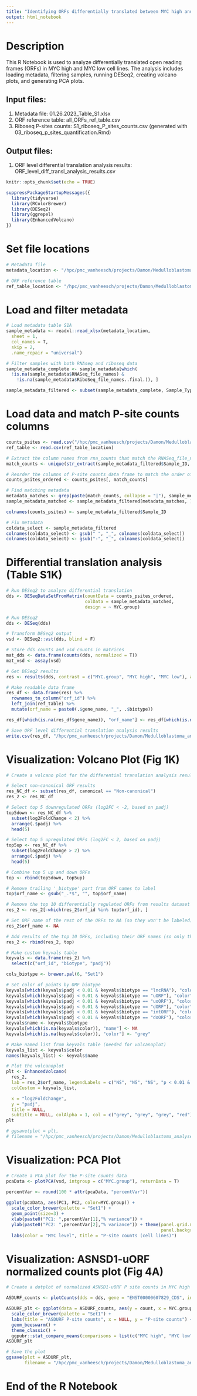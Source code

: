 ```yaml
---
title: "Identifying ORFs differentially translated between MYC high and MYC low samples (cell lines only)"
output: html_notebook
---
```


# Description
This R Notebook is used to analyze differentially translated open reading frames (ORFs) in MYC high and MYC low cell lines. The analysis includes loading metadata, filtering samples, running DESeq2, creating volcano plots, and generating PCA plots.

## Input files:
1. Metadata file: 01.26.2023_Table_S1.xlsx
2. ORF reference table: all_ORFs_ref_table.csv
3. Riboseq P-sites counts: S1_riboseq_P_sites_counts.csv (generated with 03_riboseq_p_sites_quantification.Rmd)

## Output files:
1. ORF level differential translation analysis results: ORF_level_diff_transl_analysis_results.csv

```r
knitr::opts_chunk$set(echo = TRUE)

suppressPackageStartupMessages({
  library(tidyverse)
  library(RColorBrewer)
  library(DESeq2)
  library(ggrepel)
  library(EnhancedVolcano)
})
```

# Set file locations

```r
# Metadata file
metadata_location <- "/hpc/pmc_vanheesch/projects/Damon/Medulloblastoma_analyses_final/01.26.2023_Table_S1.xlsx"

# ORF reference table
ref_table_location <- "/hpc/pmc_vanheesch/projects/Damon/Medulloblastoma_analyses_final/annotation_files/all_ORFs_ref_table.csv"
```

# Load and filter metadata

```r
# Load metadata table S1A
sample_metadata <- readxl::read_xlsx(metadata_location, 
  sheet = 1, 
  col_names = T, 
  skip = 2, 
  .name_repair = "universal")

# Filter samples with both RNAseq and riboseq data
sample_metadata_complete <- sample_metadata[which(
  !is.na(sample_metadata$RNASeq_file_names) &
    !is.na(sample_metadata$RiboSeq_file_names..final.)), ]

sample_metadata_filtered <- subset(sample_metadata_complete, Sample_Type == "Cell line")
```

# Load data and match P-site counts columns

```r
counts_psites <- read.csv("/hpc/pmc_vanheesch/projects/Damon/Medulloblastoma_analyses_final/riboseq/results/tables/S1_riboseq_P_sites_counts.csv", row.names = 1, check.names = F)
ref_table <- read.csv(ref_table_location)
```

```r
# Extract the column names from rna_counts that match the RNASeq_file_names in sample_metadata_celllines
match_counts <- unique(str_extract(sample_metadata_filtered$Sample_ID, str_c(colnames(counts_psites), collapse = "|")))

# Reorder the columns of P-site counts data frame to match the order of metadata
counts_psites_ordered <- counts_psites[, match_counts]

# Find matching metadata
metadata_matches <- grep(paste(match_counts, collapse = "|"), sample_metadata_filtered$Sample_ID)
sample_metadata_matched <- sample_metadata_filtered[metadata_matches, ]

colnames(counts_psites) <- sample_metadata_filtered$Sample_ID

# Fix metadata
coldata_select <- sample_metadata_filtered
colnames(coldata_select) <- gsub(" ", "_", colnames(coldata_select))
colnames(coldata_select) <- gsub("-", "_", colnames(coldata_select))
```


# Differential translation analysis (Table S1K)

```r
# Run DESeq2 to analyze differential translation
dds <- DESeqDataSetFromMatrix(countData = counts_psites_ordered,
                              colData = sample_metadata_matched,
                              design = ~ MYC.group)

# Run DESeq2
dds <- DESeq(dds)

# Transform DESeq2 output
vsd <- DESeq2::vst(dds, blind = F)

# Store dds counts and vsd counts in matrices
mat_dds <- data.frame(counts(dds, normalized = T))
mat_vsd <- assay(vsd)

# Get DESeq2 results
res <- results(dds, contrast = c("MYC.group", "MYC high", "MYC low"), alpha = 0.01)

# Make readable data frame
res_df <- data.frame(res) %>%
  rownames_to_column("orf_id") %>%
  left_join(ref_table) %>%
  mutate(orf_name = paste0(.$gene_name, "_", .$biotype))

res_df[which(is.na(res_df$gene_name)), "orf_name"] <- res_df[which(is.na(res_df$gene_name)), "orf_id"]

# Save ORF level differential translation analysis results
write.csv(res_df, "/hpc/pmc_vanheesch/projects/Damon/Medulloblastoma_analyses/02_results/notebooks/orf_quantification/ORF_level_diff_transl_analysis_results.csv")
```

# Visualization: Volcano Plot (Fig 1K)

```r
# Create a volcano plot for the differential translation analysis results of non-canonical ORFs

# Select non-canonical ORF results
res_NC_df <- subset(res_df, canonical == "Non-canonical")
res_2 <- res_NC_df

# Select top 5 downregulated ORFs (log2FC < -2, based on padj)
top5down <- res_NC_df %>%
  subset(log2FoldChange < 2) %>%
  arrange(.$padj) %>%
  head(5)

# Select top 5 upregulated ORFs (log2FC < 2, based on padj)
top5up <- res_NC_df %>%
  subset(log2FoldChange > 2) %>%
  arrange(.$padj) %>%
  head(5) 

# Combine top 5 up and down ORFs
top <- rbind(top5down, top5up)

# Remove trailing '_biotype' part from ORF names to label
top$orf_name <- gsub("_.*$", "", top$orf_name)

# Remove the top 10 differentially regulated ORFs from results dataset
res_2 <- res_2[-which(res_2$orf_id %in% top$orf_id), ]

# Set ORF name of the rest of the ORFs to NA (so they won't be labeled)
res_2$orf_name <- NA

# Add results of the top 10 ORFs, including their ORF names (so only these will be labeled)
res_2 <- rbind(res_2, top)

# Make custom keyvals table
keyvals <- data.frame(res_2) %>%
  select(c("orf_id", "biotype", "padj"))

cols_biotype <- brewer.pal(6, "Set1")

# Set color of points by ORF biotype
keyvals[which(keyvals$padj < 0.01 & keyvals$biotype == "lncRNA"), "color"] <- cols_biotype[1]
keyvals[which(keyvals$padj < 0.01 & keyvals$biotype == "uORF"), "color"] <- cols_biotype[2]
keyvals[which(keyvals$padj < 0.01 & keyvals$biotype == "uoORF"), "color"] <- cols_biotype[3]
keyvals[which(keyvals$padj < 0.01 & keyvals$biotype == "dORF"), "color"] <- cols_biotype[4]
keyvals[which(keyvals$padj < 0.01 & keyvals$biotype == "intORF"), "color"] <- cols_biotype[5]
keyvals[which(keyvals$padj < 0.01 & keyvals$biotype == "doORF"), "color"] <- cols_biotype[6]
keyvals$name <- keyvals$biotype
keyvals[which(is.na(keyvals$color)), "name"] <- NA
keyvals[which(is.na(keyvals$color)), "color"] <- "grey"

# Make named list from keyvals table (needed for volcanoplot)
keyvals_list <- keyvals$color
names(keyvals_list) <- keyvals$name

# Plot the volcanoplot
plt <- EnhancedVolcano(
  res_2,
  lab = res_2$orf_name, legendLabels = c("NS", "NS", "NS", "p < 0.01 & log2FC > 2 | < -2"),
  colCustom = keyvals_list,

  x = "log2FoldChange", 
  y = "padj", 
  title = NULL,
  subtitle = NULL, colAlpha = 1, col = c("grey", "grey", "grey", "red"), pCutoff = 0.01, FCcutoff = 0, xlim = c(-12, 12), labSize = 3, labFace = "bold", max.overlaps = 10, drawConnectors = T, pointSize = 1, lengthConnectors = unit(0, "mm"), axisLabSize = 15, legendLabSize = 10)
plt

# ggsave(plot = plt, 
# filename = "/hpc/pmc_vanheesch/projects/Damon/Medulloblastoma_analyses/02_results/figures/1G_v2.pdf", device = "pdf", path = , width = unit(6, "cm"), height = unit(6, "cm"))

```

# Visualization: PCA Plot

```r
# Create a PCA plot for the P-site counts data
pcaData <- plotPCA(vsd, intgroup = c("MYC.group"), returnData = T) 
  
percentVar <- round(100 * attr(pcaData, "percentVar"))

ggplot(pcaData, aes(PC1, PC2, color=MYC.group)) +
  scale_color_brewer(palette = "Set1") +
  geom_point(size=3) +
  xlab(paste0("PC1: ",percentVar[1],"% variance")) +
  ylab(paste0("PC2: ",percentVar[2],"% variance")) + theme(panel.grid.major = element_blank(), panel.grid.minor = element_blank(),
                                                           panel.background = element_blank(), axis.line = element_line(colour = "black"))+ theme(aspect.ratio=1) +
  labs(color = "MYC level", title = "P-site counts (cell lines)")
```

# Visualization: ASNSD1-uORF normalized counts plot (Fig 4A)

```r
# Create a dotplot of normalized ASNSD1-uORF P site counts in MYC high and MYC low samples

ASDURF_counts <- plotCounts(dds = dds, gene = "ENST00000607829_CDS", intgroup = "MYC.group", returnData = T, normalized = T)

ASDURF_plt <- ggplot(data = ASDURF_counts, aes(y = count, x = MYC.group, color = MYC.group)) +
  scale_color_brewer(palette = "Set1") +
  labs(title = "ASDURF P-site counts", x = NULL, y = "P-site counts") +
  geom_beeswarm() +
  theme_classic() +
  ggpubr::stat_compare_means(comparisons = list(c("MYC high", "MYC low")), label = "p.format", ref.group = "MYC low", label.y = max(ASDURF_counts$count)* 1.1)
ASDURF_plt

# Save the plot
ggsave(plot = ASDURF_plt,
       filename = "/hpc/pmc_vanheesch/projects/Damon/Medulloblastoma_analyses/02_results/figures/S4A_ASDURF_Riboseq.pdf", device = "pdf", path = , width = unit(6, "cm"), height = unit(6, "cm"))

```

# End of the R Notebook